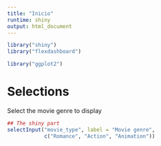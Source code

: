 ```yaml
---
title: "Inicio"
runtime: shiny
output: html_document
---
```


```r
library("shiny")
library("flexdashboard")
```
```r
library("ggplot2")
```

Selections {.sidebar}
===============================

Select the movie genre to display

```r
## The shiny part
selectInput("movie_type", label = "Movie genre", 
            c("Romance", "Action", "Animation"))
```
